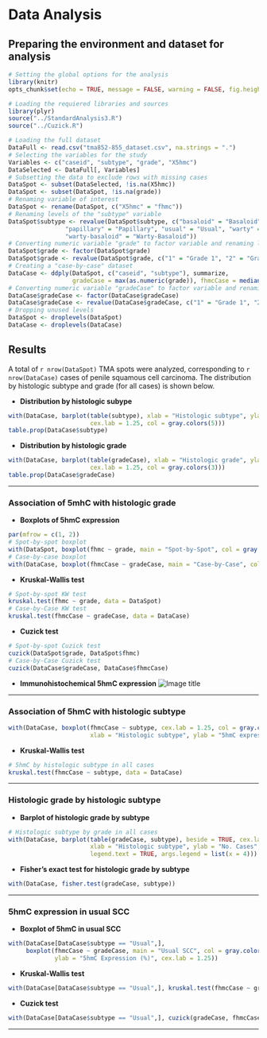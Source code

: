 # Data Analysis

## Preparing the environment and dataset for analysis
```r
# Setting the global options for the analysis
library(knitr)
opts_chunk$set(echo = TRUE, message = FALSE, warning = FALSE, fig.height = 5, fig.width = 9)
```

```r
# Loading the requiered libraries and sources
library(plyr)
source("../StandardAnalysis3.R")
source("../Cuzick.R")
```

```r
# Loading the full dataset
DataFull <- read.csv("tma852-855_dataset.csv", na.strings = ".")
# Selecting the variables for the study
Variables <- c("caseid", "subtype", "grade", "X5hmc")
DataSelected <- DataFull[, Variables]
# Subsetting the data to exclude rows with missing cases
DataSpot <- subset(DataSelected, !is.na(X5hmc))
DataSpot <- subset(DataSpot, !is.na(grade))
# Renaming variable of interest
DataSpot <- rename(DataSpot, c("X5hmc" = "fhmc"))
# Renaming levels of the "subtype" variable
DataSpot$subtype <- revalue(DataSpot$subtype, c("basaloid" = "Basaloid",
                "papillary" = "Papillary", "usual" = "Usual", "warty" = "Warty",
                "warty-basaloid" = "Warty-Basaloid"))
# Converting numeric variable "grade" to factor variable and renaming levels
DataSpot$grade <- factor(DataSpot$grade)
DataSpot$grade <- revalue(DataSpot$grade, c("1" = "Grade 1", "2" = "Grade 2", "3" = "Grade 3"))
# Creating a "case-by-case" dataset
DataCase <- ddply(DataSpot, c("caseid", "subtype"), summarize,
                  gradeCase = max(as.numeric(grade)), fhmcCase = median(fhmc))
# Converting numeric variable "gradeCase" to factor variable and renaming levels
DataCase$gradeCase <- factor(DataCase$gradeCase)
DataCase$gradeCase <- revalue(DataCase$gradeCase, c("1" = "Grade 1", "2" = "Grade 2", "3" = "Grade 3"))
# Dropping unused levels
DataSpot <- droplevels(DataSpot)
DataCase <- droplevels(DataCase)
```

## Results
A total of `r nrow(DataSpot)` TMA spots were analyzed, corresponding to `r nrow(DataCase)` cases of penile squamous cell carcinoma. The distribution by histologic subtype and grade (for all cases) is shown below.

* __Distribution by histologic subype__
```r
with(DataCase, barplot(table(subtype), xlab = "Histologic subtype", ylab = "No. cases",
                       cex.lab = 1.25, col = gray.colors(5)))
table.prop(DataCase$subtype)
```

* __Distribution by histologic grade__
```r
with(DataCase, barplot(table(gradeCase), xlab = "Histologic grade", ylab = "No. cases",
                       cex.lab = 1.25, col = gray.colors(3)))
table.prop(DataCase$gradeCase)
```

***

### Association of 5mhC with histologic grade
* __Boxplots of 5hmC expression__
```r
par(mfrow = c(1, 2))
# Spot-by-spot boxplot
with(DataSpot, boxplot(fhmc ~ grade, main = "Spot-by-Spot", col = gray.colors(3)))
# Case-by-case boxplot
with(DataCase, boxplot(fhmcCase ~ gradeCase, main = "Case-by-Case", col = gray.colors(3)))
```

* __Kruskal-Wallis test__
```r
# Spot-by-spot KW test
kruskal.test(fhmc ~ grade, data = DataSpot)
# Case-by-Case KW test
kruskal.test(fhmcCase ~ gradeCase, data = DataCase)
```

* __Cuzick test__
```r
# Spot-by-spot Cuzick test
cuzick(DataSpot$grade, DataSpot$fhmc)
# Case-by-Case Cuzick test
cuzick(DataCase$gradeCase, DataCase$fhmcCase)
```

* __Immunohistochemical 5hmC expression__
![Image title](penile_5hmc_fig1.jpg)

***

### Association of 5hmC with histologic subtype
```r
with(DataCase, boxplot(fhmcCase ~ subtype, cex.lab = 1.25, col = gray.colors(5),
                       xlab = "Histologic subtype", ylab = "5hmC expression (%)"))
```

* __Kruskal-Wallis test__
```r
# 5hmC by histologic subtype in all cases
kruskal.test(fhmcCase ~ subtype, data = DataCase)
```

***

### Histologic grade by histologic subtype
* __Barplot of histologic grade by subtype__
```r
# Histologic subtype by grade in all cases
with(DataCase, barplot(table(gradeCase, subtype), beside = TRUE, cex.lab = 1.25,
                       xlab = "Histologic subtype", ylab = "No. Cases",
                       legend.text = TRUE, args.legend = list(x = 4)))
```

* __Fisher's exact test for histologic grade by subtype__
```r
with(DataCase, fisher.test(gradeCase, subtype))
```

***

### 5hmC expression in usual SCC
* __Boxplot of 5hmC in usual SCC__
```r
with(DataCase[DataCase$subtype == "Usual",],
     boxplot(fhmcCase ~ gradeCase, main = "Usual SCC", col = gray.colors(3),
             ylab = "5hmC Expression (%)", cex.lab = 1.25))
```

* __Kruskal-Wallis test__
```r
with(DataCase[DataCase$subtype == "Usual",], kruskal.test(fhmcCase ~ gradeCase))
```

* __Cuzick test__
```r
with(DataCase[DataCase$subtype == "Usual",], cuzick(gradeCase, fhmcCase))
```

***